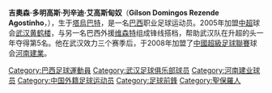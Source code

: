 {{Infobox Football biography
|          playername = 吉奧森
|            fullname = Gílson Domingos Rezende Agostinho
|              image  = Gilsinho.jpg
|         dateofbirth = {{birth date and age|1977|9|18}}
|         cityofbirth = [[圣保罗州|圣保罗州]][[陶巴特|陶巴特]]
|      countryofbirth = {{BRA}}
|              height = {{Height|m=1.80}}
|            position = [[前鋒_(足球)|前鋒]]
|         currentclub = [[河南建業|河南建業]]
|          clubnumber = 34
|          youthyears = 
|          youthclubs = 
|               years = 1999-02<br/>2002-03<br/>2003-04<br/>2005-07<br/>2008<br/>2009
|               clubs = {{tsl|en|Esporte Clube Taubaté||塔烏巴特}}<br/>[[聖賓圖體育會|聖賓]]<br/>[[隆德里納體育會|隆德里納]]<br/>[[湖北武汉职业足球俱乐部|武汉光谷]]<br/>[[河南建業|河南建業]]<br/>{{tsl|en|Esporte Clube Taubaté||塔烏巴特}}
|         caps(goals) = 87 (22)<br/>14 (9)<br/>8 (0)<br/>75 (28)<br/>27 (2)
|       nationalyears = 
|        nationalteam = 
| nationalcaps(goals) = 
|            pcupdate = 2008年4月11日
|            ntupdate = 
}}
'''吉奧森·多明高斯·列辛迪·艾高斯甸奴'''（'''Gílson Domingos Rezende Agostinho'''，{{bd|1977年|9月18日|||Gílson Domingos Rezende Agostinho}}），生于[[陶巴特|塔烏巴特]]，是一名[[巴西|巴西]]职业足球运动员。2005年加盟[[中超|中超]]球会[[武汉黄鹤楼|武汉黄鹤楼]]，与另一名巴西外援[[维森特|维森特]]组成锋线搭档，帮助武汉队在升超的头一年夺得第5名。他在武汉效力三个赛季后，于2008年加盟了[[中國超級足球聯賽|中國超級足球聯賽]]球会[[河南建業|河南建業]]。

{{足球运动员小作品}}

{{2005年武汉天龙黄鹤楼名单}}
{{2006年武汉光谷名单}}
{{2007年武汉光谷名单}}

{{DEFAULTSORT:GILSON Domingos Rezende Agostinho}}
[[Category:巴西足球運動員|Category:巴西足球運動員]]
[[Category:武汉足球俱乐部球员|Category:武汉足球俱乐部球员]]
[[Category:河南建业球员|Category:河南建业球员]]
[[Category:中国外籍足球运动员|Category:中国外籍足球运动员]]
[[Category:足球前鋒|Category:足球前鋒]]
[[Category:聖保羅人|Category:聖保羅人]]